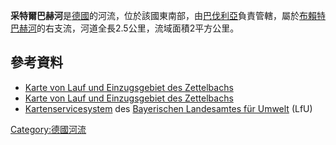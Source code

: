 {{No footnotes|time=2020-12-19T08:12:06+00:00}}
{{Coord|49.65592|N|10.30300|E|display=title}}

'''采特爾巴赫河'''是[[德國|德國]]的河流，位於該國東南部，由[[巴伐利亞|巴伐利亞]]負責管轄，屬於[[布賴特巴赫河_(美因河支流)|布賴特巴赫河]]的右支流，河道全長2.5公里，流域面積2平方公里。

==參考資料==
* [http://geoportal.bayern.de/bayernatlas/?bgLayer=tk&X=5504049.98&Y=4378589.71&zoom=10&lang=de&topic=umwe&layers_visibility=false,false,false,false&catalogNodes=1100 Karte von Lauf und Einzugsgebiet des Zettelbachs]
* [http://www.bis.bayern.de/bis/startWithParam.do?role=fgn&zoomToCoords=4377278.94903606,5502892.685984587,4380418.591691589,5505218.742395481&expanded=a_fgn25_1_6,b6_ezg_01,&layers=a_fgn25_1_6,b6_ezg_01,b5_ezg_02,b4_ezg_03,b3_ezg_04,b2_ezg_05,b1_ezg_06,decker_by,&vislayer=a_fgn25_1_6,b6_ezg_01,b5_ezg_02,b4_ezg_03,b3_ezg_04,b2_ezg_05,b1_ezg_06,&vistype=val_0_0,val_0_2,val_0_0,val_0_0,val_0_0,val_0_0,val_0_0,&background=karte_sw Karte von Lauf und Einzugsgebiet des Zettelbachs]
* [http://gisportal-umwelt.bayern.de/website/lfw/mapservice/wrrl/viewer_wrrl_1_ovv.htm Kartenservicesystem] des [[Bayerisches_Landesamt_für_Umwelt|Bayerischen Landesamtes für Umwelt]] (LfU)

{{Germany-geo-stub}}
[[Category:德國河流|Category:德國河流]]